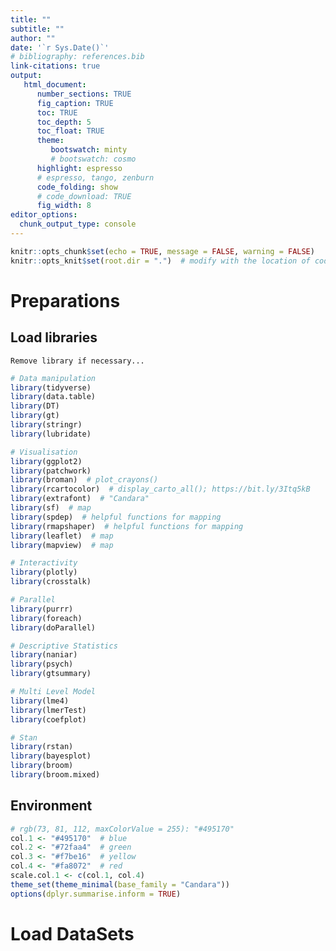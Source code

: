 ```yaml
---
title: ""
subtitle: ""
author: ""
date: '`r Sys.Date()`'
# bibliography: references.bib
link-citations: true
output: 
   html_document:
      number_sections: TRUE
      fig_caption: TRUE
      toc: TRUE
      toc_depth: 5
      toc_float: TRUE
      theme:
         bootswatch: minty
         # bootswatch: cosmo
      highlight: espresso
      # espresso, tango, zenburn
      code_folding: show
      # code_download: TRUE
      fig_width: 8
editor_options: 
  chunk_output_type: console
---
```


```r
knitr::opts_chunk$set(echo = TRUE, message = FALSE, warning = FALSE)
knitr::opts_knit$set(root.dir = ".")  # modify with the location of code
```

# Preparations {.tabset .tabset-fade .tabset-pills}

## Load libraries
`Remove library if necessary...`
```r
# Data manipulation
library(tidyverse)
library(data.table)
library(DT)
library(gt)
library(stringr)
library(lubridate)

# Visualisation
library(ggplot2)
library(patchwork)
library(broman)  # plot_crayons()
library(rcartocolor)  # display_carto_all(); https://bit.ly/3Itq5kB
library(extrafont)  # "Candara"
library(sf)  # map
library(spdep)  # helpful functions for mapping
library(rmapshaper)  # helpful functions for mapping
library(leaflet)  # map
library(mapview)  # map

# Interactivity
library(plotly)
library(crosstalk)

# Parallel
library(purrr)
library(foreach)
library(doParallel)

# Descriptive Statistics
library(naniar)
library(psych)
library(gtsummary)

# Multi Level Model
library(lme4)
library(lmerTest)
library(coefplot)

# Stan
library(rstan)
library(bayesplot)
library(broom)
library(broom.mixed)
```

## Environment
```r
# rgb(73, 81, 112, maxColorValue = 255): "#495170"
col.1 <- "#495170"  # blue
col.2 <- "#72faa4"  # green
col.3 <- "#f7be16"  # yellow
col.4 <- "#fa8072"  # red
scale.col.1 <- c(col.1, col.4)
theme_set(theme_minimal(base_family = "Candara"))
options(dplyr.summarise.inform = TRUE)
```

# Load DataSets {.tabset .tabset-fade .tabset-pills}
```r

```

